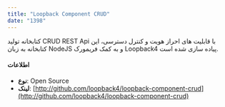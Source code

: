 ```yaml
---
title: "Loopback Component CRUD"
date: "1398"
---
```


کتابخانه تولید CRUD REST Api با قابلیت های احراز هویت و کنترل دسترسی، این کتابخانه به زبان NodeJS و به کمک فریمورک Loopback4 پیاده سازی شده است.

#### اطلاعات

-   **نوع**: Open Source
-   **لینک**: [http://github.com/loopback4/loopback-component-crud](http://github.com/loopback4/loopback-component-crud)
